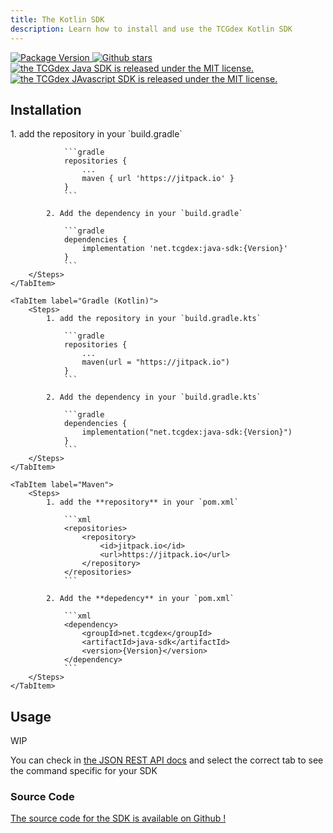 ```yaml
---
title: The Kotlin SDK
description: Learn how to install and use the TCGdex Kotlin SDK
---
```


<p class="flex gap-2 justify-center">
	<a href="https://jitpack.io/#net.tcgdex/java-sdk">
		<img src="https://img.shields.io/jitpack/v/github/tcgdex/java-sdk?style=flat-square" alt="Package Version" />
	</a>
	<a href="https://github.com/tcgdex/java-sdk/stargazers">
		<img src="https://img.shields.io/github/stars/tcgdex/java-sdk?style=flat-square" alt="Github stars" />
	</a>
	<a href="https://github.com/tcgdex/java-sdk/blob/master/LICENSE.md">
		<img src="https://img.shields.io/github/license/tcgdex/java-sdk?style=flat-square" alt="the TCGdex Java SDK is released under the MIT license." />
	</a>
	<a href="https://github.com/tcgdex/javascript-sdk/actions/workflows/build.yml">
		<img src="https://img.shields.io/github/actions/workflow/status/tcgdex/javascript-sdk/build.yml?style=flat-square" alt="the TCGdex JAvascript SDK is released under the MIT license." />
	</a>
</p>

## Installation

<Tabs>
	<TabItem label="Gradle (Groovy)">
		<Steps>
			1. add the repository in your `build.gradle`

				```gradle
				repositories {
					...
					maven { url 'https://jitpack.io' }
				}
				```

			2. Add the dependency in your `build.gradle`

				```gradle
				dependencies {
					implementation 'net.tcgdex:java-sdk:{Version}'
				}
				```
		</Steps>
	</TabItem>

	<TabItem label="Gradle (Kotlin)">
		<Steps>
			1. add the repository in your `build.gradle.kts`

				```gradle
				repositories {
					...
					maven(url = "https://jitpack.io")
				}
				```

			2. Add the dependency in your `build.gradle.kts`

				```gradle
				dependencies {
					implementation("net.tcgdex:java-sdk:{Version}")
				}
				```
		</Steps>
	</TabItem>

	<TabItem label="Maven">
		<Steps>
			1. add the **repository** in your `pom.xml`

				```xml
				<repositories>
					<repository>
						<id>jitpack.io</id>
						<url>https://jitpack.io</url>
					</repository>
				</repositories>
				```

			2. Add the **depedency** in your `pom.xml`

				```xml
				<dependency>
					<groupId>net.tcgdex</groupId>
					<artifactId>java-sdk</artifactId>
					<version>{Version}</version>
				</dependency>
				```
		</Steps>
	</TabItem>
</Tabs>

## Usage

WIP

You can check in [the JSON REST API docs](/rest) and select the correct tab to see the command specific for your SDK

### Source Code

[The source code for the SDK is available on Github !](https://github.com/tcgdex/java-sdk)
